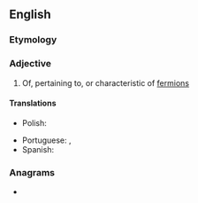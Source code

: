 ==English==

===Etymology===
{{suffix|en|fermion|ic}}

===Adjective===
{{en-adj|-}}

# {{lb|en|physics}} Of, pertaining to, or characteristic of [[fermion]]s

====Translations====
{{trans-top|of, pertaining to, or characteristic of fermions}}
* Polish: {{t|pl|fermionowy|m}}
{{trans-mid}}
* Portuguese: {{t|pt|fermiónico|m}}, {{t|pt|fermiônico|m}}
* Spanish: {{t+|es|fermiónico}}
{{trans-bottom}}

===Anagrams===
* {{anagrams|en|a=cefiimnor|formicine|microfine}}